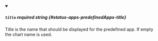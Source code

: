 
<details className="config-field" data-expandable="false" open>
<summary>

##### `title` <span className="config-field-required" data-required="false">required</span> <span className="config-field-type">string</span> <span className="config-field-default"></span> <span className="config-field-enum"></span> {#status-apps-predefinedApps-title}

Title is the name that should be displayed for the predefined app.
If empty the chart name is used.

</summary>



</details>
